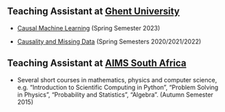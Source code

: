 ## Teaching Assistant at [Ghent University](https://ugent.be/en)

-   [Causal Machine Learning](https://studiekiezer.ugent.be/studiefiche/en/C004413/2022) (Spring Semester 2023)

-   [Causality and Missing Data](https://studiekiezer.ugent.be/studiefiche/en/C002881/2021) (Spring Semesters 2020/2021/2022)

## Teaching Assistant at [AIMS South Africa](https://aims.ac.za/)

-   Several short courses in mathematics, physics and computer science, e.g. "Introduction to Scientific Computing in Python", "Problem Solving in Physics", "Probability and Statistics", "Algebra". (Autumn Semester 2015)
